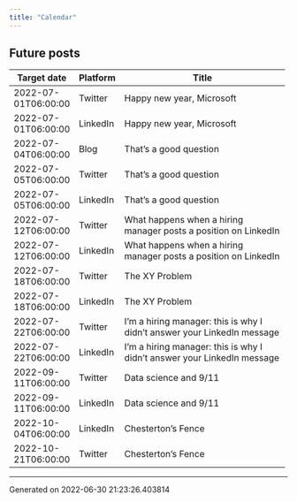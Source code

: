 ```yaml
---
title: "Calendar"
---
```

## Future posts

+---------------------+------------+-------------------------------------------------------------------------+
| Target date         | Platform   | Title                                                                   |
+=====================+============+=========================================================================+
| 2022-07-01T06:00:00 | Twitter    | Happy new year, Microsoft                                               |
+---------------------+------------+-------------------------------------------------------------------------+
| 2022-07-01T06:00:00 | LinkedIn   | Happy new year, Microsoft                                               |
+---------------------+------------+-------------------------------------------------------------------------+
| 2022-07-04T06:00:00 | Blog       | That's a good question                                                  |
+---------------------+------------+-------------------------------------------------------------------------+
| 2022-07-05T06:00:00 | Twitter    | That's a good question                                                  |
+---------------------+------------+-------------------------------------------------------------------------+
| 2022-07-05T06:00:00 | LinkedIn   | That's a good question                                                  |
+---------------------+------------+-------------------------------------------------------------------------+
| 2022-07-12T06:00:00 | Twitter    | What happens when a hiring manager posts a position on LinkedIn         |
+---------------------+------------+-------------------------------------------------------------------------+
| 2022-07-12T06:00:00 | LinkedIn   | What happens when a hiring manager posts a position on LinkedIn         |
+---------------------+------------+-------------------------------------------------------------------------+
| 2022-07-18T06:00:00 | Twitter    | The XY Problem                                                          |
+---------------------+------------+-------------------------------------------------------------------------+
| 2022-07-18T06:00:00 | LinkedIn   | The XY Problem                                                          |
+---------------------+------------+-------------------------------------------------------------------------+
| 2022-07-22T06:00:00 | Twitter    | I'm a hiring manager: this is why I didn't answer your LinkedIn message |
+---------------------+------------+-------------------------------------------------------------------------+
| 2022-07-22T06:00:00 | LinkedIn   | I'm a hiring manager: this is why I didn't answer your LinkedIn message |
+---------------------+------------+-------------------------------------------------------------------------+
| 2022-09-11T06:00:00 | Twitter    | Data science and 9/11                                                   |
+---------------------+------------+-------------------------------------------------------------------------+
| 2022-09-11T06:00:00 | LinkedIn   | Data science and 9/11                                                   |
+---------------------+------------+-------------------------------------------------------------------------+
| 2022-10-04T06:00:00 | LinkedIn   | Chesterton's Fence                                                      |
+---------------------+------------+-------------------------------------------------------------------------+
| 2022-10-21T06:00:00 | Twitter    | Chesterton's Fence                                                      |
+---------------------+------------+-------------------------------------------------------------------------+
-----------------------------------
Generated on 2022-06-30 21:23:26.403814
